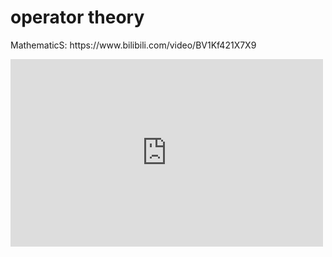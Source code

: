 # operator theory

MathematicS:  https://www.bilibili.com/video/BV1Kf421X7X9

::: {show-in="html"}
<iframe width=500 height=300 frameborder="0" allowfullscreen src="https://player.bilibili.com/player.html?bvid=BV1Kf421X7X9&autoplay=0"></iframe>
:::

::: {show-in="html"}
<object data="202406020800-operator-theory.pdf" type="application/pdf" width="100%" height=1100></object>
:::